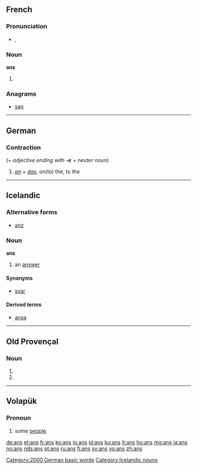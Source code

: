 {{also|ans.}}
==French==

===Pronunciation===
* {{IPA|/ɑ̃/|lang=fr}}, {{X-SAMPA|/A~/}}

===Noun===
'''ans''' {{m|p}}

# {{plural of|an|lang=fr}}

===Anagrams===
* [[san#French|san]]

----

==German==

===Contraction===
{{head|de|contraction}} (+ ''adjective ending with '''-e''' + neuter noun'')

# ''[[an#German|an]] + [[das#German|das]]'', on(to) the, to the

[[Category:2000 German basic words]]

----

==Icelandic==

===Alternative forms===
* {{qualifier|obsolete}} [[anz]]

===Noun===
'''ans''' {{n}}

# {{rare|lang=is}} an [[answer]]

====Synonyms====
* {{sense|an answer}} [[svar]] {{n}}

====Derived terms====
* [[ansa]]

[[Category:Icelandic nouns]]

----

==Old Provençal==

===Noun===
{{head|pro|noun form}} {{m|p}}

# {{form of|nominative plural|an|lang=pro}}
# {{form of|oblique singular|an|lang=pro}}

----

==Volapük==

===Pronoun===
{{head|vo|pronoun}}

# some [[people]]

[[de:ans]]
[[et:ans]]
[[fr:ans]]
[[ko:ans]]
[[io:ans]]
[[id:ans]]
[[ku:ans]]
[[lt:ans]]
[[hu:ans]]
[[mg:ans]]
[[ja:ans]]
[[no:ans]]
[[nds:ans]]
[[pt:ans]]
[[ru:ans]]
[[fi:ans]]
[[sv:ans]]
[[vo:ans]]
[[zh:ans]]